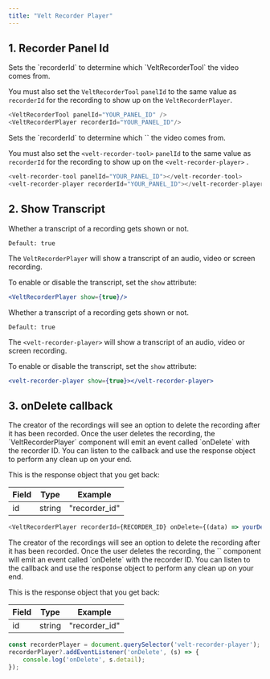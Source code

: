 ```yaml
---
title: "Velt Recorder Player"
---
```





## 1. Recorder Panel Id
<Tabs>
<Tab title="React / Next.js">
Sets the `recorderId` to determine which `VeltRecorderTool` the video comes from.

You must also set the `VeltRecorderTool` `panelId` to the same value as `recorderId` for the recording to show up on the `VeltRecorderPlayer`.

```js
<VeltRecorderTool panelId="YOUR_PANEL_ID" />
<VeltRecorderPlayer recorderId="YOUR_PANEL_ID"/>
```
</Tab>

<Tab title="HTML / Other Frameworks">
Sets the `recorderId` to determine which `<velt-recorder-tool>` the video comes from.

You must also set the `<velt-recorder-tool>`  `panelId` to the same value as `recorderId` for the recording to show up on the `<velt-recorder-player>` .

```js
<velt-recorder-tool panelId="YOUR_PANEL_ID"></velt-recorder-tool>
<velt-recorder-player recorderId="YOUR_PANEL_ID"></velt-recorder-player>
```
</Tab>


</Tabs>




## 2. Show Transcript
<Tabs>
<Tab title="React / Next.js">
Whether a transcript of a recording gets shown or not.

`Default: true`

The `VeltRecorderPlayer` will show a transcript of an audio, video or screen recording.

To enable or disable the transcript, set the `show` attribute:

```jsx
<VeltRecorderPlayer show={true}/>
```
</Tab>

<Tab title="HTML / Other Frameworks">
Whether a transcript of a recording gets shown or not.

`Default: true`

The `<velt-recorder-player>` will show a transcript of an audio, video or screen recording.

To enable or disable the transcript, set the `show` attribute:

```jsx
<velt-recorder-player show={true}></velt-recorder-player>
```
</Tab>


</Tabs>




## 3. onDelete callback
<Tabs>
<Tab title="React / Next.js">
The creator of the recordings will see an option to delete the recording after it has been recorded. Once the user deletes the recording, the `VeltRecorderPlayer` component will emit an event called `onDelete` with the recorder ID. You can listen to the callback and use the response object to perform any clean up on your end. 

This is the response object that you get back:

| Field    | Type                          | Example       |
| -------- | ------------------------------| --------------|
| id       | string                        | "recorder_id" |

```js
<VeltRecorderPlayer recorderId={RECORDER_ID} onDelete={(data) => yourDeleteMethod(data)} />
```
</Tab>

<Tab title="HTML / Other Frameworks">
The creator of the recordings will see an option to delete the recording after it has been recorded. Once the user deletes the recording, the `<velt-recorder-player>` component will emit an event called `onDelete` with the recorder ID. You can listen to the callback and use the response object to perform any clean up on your end. 

This is the response object that you get back:

| Field    | Type                          | Example       |
| -------- | ------------------------------| --------------|
| id       | string                        | "recorder_id" |

```js
const recorderPlayer = document.querySelector('velt-recorder-player');
recorderPlayer?.addEventListener('onDelete', (s) => {
    console.log('onDelete', s.detail);
});
```
</Tab>


</Tabs>